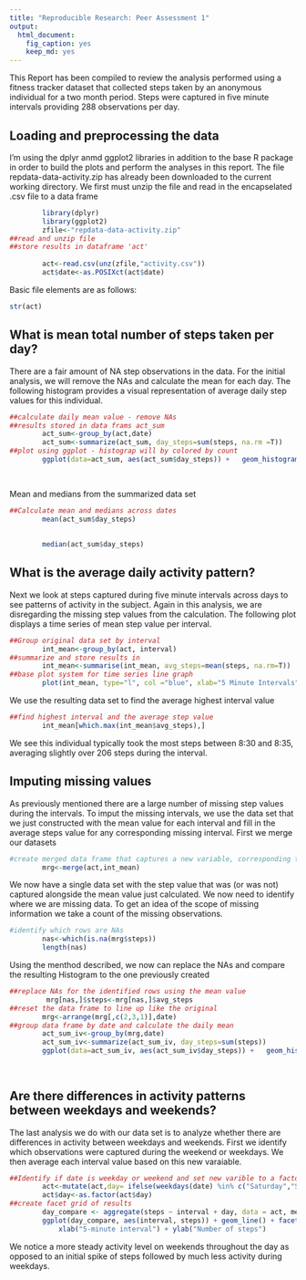 ```yaml
---
title: "Reproducible Research: Peer Assessment 1"
output: 
  html_document:
    fig_caption: yes
    keep_md: yes
---
```

This Report has been compiled to review the analysis performed using a fitness tracker dataset that collected steps taken by an anonymous individual for a two month period.  Steps were captured in five minute intervals providing 288 observations per day.

## Loading and preprocessing the data
I'm using the dplyr anmd ggplot2 libraries in addition to the base R package in order to build the plots and perform the analyses in this report.
The file repdata-data-activity.zip has already been downloaded to the current working directory.  We first must unzip the file and read in the encapselated .csv file to a data frame

```r
        library(dplyr)
        library(ggplot2)
        zfile<-"repdata-data-activity.zip"
##read and unzip file
##store results in dataframe 'act'        
        
        act<-read.csv(unz(zfile,"activity.csv"))
        act$date<-as.POSIXct(act$date)

```
Basic file elements are as follows:

```r
str(act)
```


## What is mean total number of steps taken per day?
There are a fair amount of NA step observations in the data.  For the initial analysis, we will remove the NAs and calculate the mean for each day.  The following histogram provides a visual representation of average daily step values for this individual.

```r
##calculate daily mean value - remove NAs
##results stored in data frams act_sum
        act_sum<-group_by(act,date)
        act_sum<-summarize(act_sum, day_steps=sum(steps, na.rm =T))
##plot using ggplot - histograp will by colored by count        
        ggplot(data=act_sum, aes(act_sum$day_steps)) +   geom_histogram(aes(y =..count..,fill=..count..), 
                                                                        col="red", 
                                                                        bins=40)+labs(title="Histogram of Daily Steps") +labs(x="Daily Steps", y="Frequency")


```

Mean and medians from the summarized data set

```r
##Calculate mean and medians across dates       
        mean(act_sum$day_steps)
        
        
        median(act_sum$day_steps)

```



## What is the average daily activity pattern?
Next we look at steps captured during five minute intervals across days to see patterns of activity in the subject.  Again in this analysis, we are disregarding the missing step values from the calculation.  The following plot displays a time series of mean step value per interval.
```r
##Group original data set by interval
        int_mean<-group_by(act, interval)
##summarize and store results in
        int_mean<-summarise(int_mean, avg_steps=mean(steps, na.rm=T))
##base plot system for time series line graph        
        plot(int_mean, type="l", col ="blue", xlab="5 Minute Intervals", ylab="Step Count",main="Average Interval Step Count")

```
We use the resulting data set to find the average highest interval value

```r
##find highest interval and the average step value        
        int_mean[which.max(int_mean$avg_steps),]

```

We see this individual typically took the most steps between 8:30 and 8:35, averaging slightly over 206 steps during the interval.


## Imputing missing values
As previously mentioned there are a large number of missing step values during the intervals.  To imput the missing intervals, we use the data set that we just constructed with the mean value for each interval and fill in the average steps value for any corresponding missing interval.
First we merge our datasets
```r
#create merged data frame that captures a new variable, corresponding to the mean for the interval        
        mrg<-merge(act,int_mean)

```

We now have a single data set with the step value that was (or was not) captured alongside the mean value just calculated.  We now need to identify where we are missing data.  To get an idea of the scope of missing information we take a count of the missing observations.
```r
#identify which rows are NAs        
        nas<-which(is.na(mrg$steps))
        length(nas)

```


Using the menthod described, we now can replace the NAs and compare the resulting Histogram to the one previously created

```r
##replace NAs for the identified rows using the mean value       
         mrg[nas,]$steps<-mrg[nas,]$avg_steps
##reset the data frame to line up like the original
        mrg<-arrange(mrg[,c(2,3,1)],date)
##group data frame by date and calculate the daily mean      
        act_sum_iv<-group_by(mrg,date)
        act_sum_iv<-summarize(act_sum_iv, day_steps=sum(steps))
        ggplot(data=act_sum_iv, aes(act_sum_iv$day_steps)) +   geom_histogram(aes(y =..count..,fill=..count..), 
                                                                        col="red", 
                                                                        bins=40)+labs(title="Histogram of Daily Steps") + labs(x="Daily Steps", y="Frequency")
```



## Are there differences in activity patterns between weekdays and weekends?
The last analysis we do with our data set is to analyze whether there are differences in activity between weekdays and weekends.  First we identify which observations were captured during the weekend or weekdays.  We then average each interval value based on this new varaiable.

```r
##Identify if date is weekday or weekend and set new varible to a factor        
        act<-mutate(act,day= ifelse(weekdays(date) %in% c("Saturday","Sunday"),"Weekend","Weekday"))
        act$day<-as.factor(act$day)
##create facet grid of results        
        day_compare <- aggregate(steps ~ interval + day, data = act, mean)
        ggplot(day_compare, aes(interval, steps)) + geom_line() + facet_grid(day ~ .) + 
            xlab("5-minute interval") + ylab("Number of steps")

```



We notice a more steady activity level on weekends throughout the day as opposed to an initial spike of steps followed by much less activity during weekdays.
